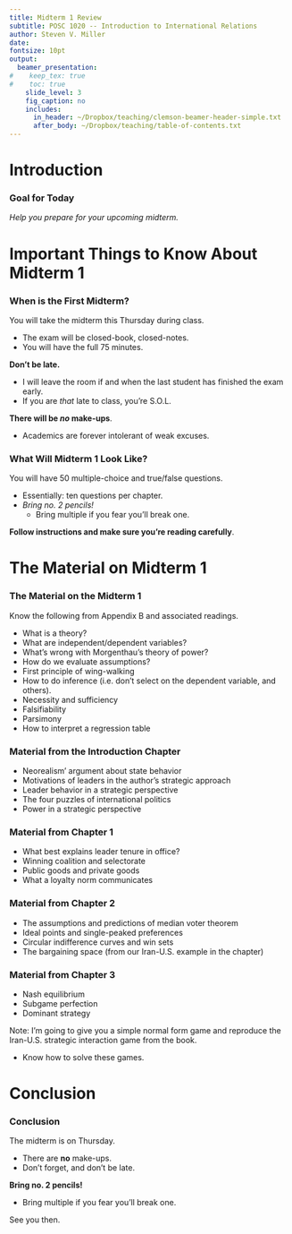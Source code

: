 ```yaml
---
title: Midterm 1 Review
subtitle: POSC 1020 -- Introduction to International Relations
author: Steven V. Miller
date: 
fontsize: 10pt
output:
  beamer_presentation:
#    keep_tex: true
#    toc: true
    slide_level: 3
    fig_caption: no
    includes:
      in_header: ~/Dropbox/teaching/clemson-beamer-header-simple.txt
      after_body: ~/Dropbox/teaching/table-of-contents.txt
---
```


# Introduction
### Goal for Today

*Help you prepare for your upcoming midterm.*

# Important Things to Know About Midterm 1
### When is the First Midterm?

You will take the midterm this Thursday during class.

- The exam will be closed-book, closed-notes.
- You will have the full 75 minutes.

**Don't be late.**

- I will leave the room if and when the last student has finished the exam early.
- If you are *that* late to class, you're S.O.L.

**There will be *no* make-ups**.

- Academics are forever intolerant of weak excuses.

### What Will Midterm 1 Look Like?

You will have 50 multiple-choice and true/false questions.

- Essentially: ten questions per chapter.
- *Bring no. 2 pencils!*
    - Bring multiple if you fear you'll break one.

**Follow instructions and make sure you're reading carefully**.

# The Material on Midterm 1
### The Material on the Midterm 1

Know the following from Appendix B and associated readings.

- What is a theory?
- What are independent/dependent variables?
- What's wrong with Morgenthau's theory of power?
- How do we evaluate assumptions?
- First principle of wing-walking
- How to do inference (i.e. don't select on the dependent variable, and others).
- Necessity and sufficiency
- Falsifiability
- Parsimony
- How to interpret a regression table

### Material from the Introduction Chapter

- Neorealism' argument about state behavior
- Motivations of leaders in the author's strategic approach
- Leader behavior in a strategic perspective
- The four puzzles of international politics
- Power in a strategic perspective

### Material from Chapter 1

- What best explains leader tenure in office?
- Winning coalition and selectorate
- Public goods and private goods
- What a loyalty norm communicates

### Material from Chapter 2

- The assumptions and predictions of median voter theorem
- Ideal points and single-peaked preferences
- Circular indifference curves and win sets
- The bargaining space (from our Iran-U.S. example in the chapter)

### Material from Chapter 3

- Nash equilibrium
- Subgame perfection
- Dominant strategy

Note: I'm going to give you a simple normal form game and reproduce the Iran-U.S. strategic interaction game from the book.

- Know how to solve these games.

# Conclusion
### Conclusion

The midterm is on Thursday.

- There are **no** make-ups.
- Don't forget, and don't be late.

**Bring no. 2 pencils!**

- Bring multiple if you fear you'll break one.

See you then.

